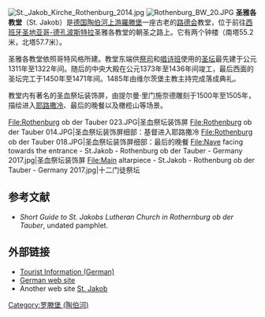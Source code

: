 [[File:St._Jakob_Kirche_Rothenburg_2014.jpg|thumb]]
[[File:Rothenburg_BW_20.JPG|thumb]]
'''圣雅各教堂'''（St. Jakob）是[[德国|德国]][[罗滕堡_(陶伯河)|陶伯河上游羅滕堡]]一座古老的[[路德会|路德会]]教堂，位于前往[[西班牙|西班牙]][[圣地亚哥-德孔波斯特拉|圣地亚哥-德孔波斯特拉]]圣雅各教堂的朝圣之路上。它有两个钟楼（南塔55.2米，北塔57.7米）。 

圣雅各教堂依照哥特风格所建。教堂东端供[[祭司|祭司]]和[[唱诗班|唱诗班]]使用的[[圣坛|圣坛]]最先建于公元1311年至1322年间。随后的中央大殿在公元1373年至1436年间竣工，最后西面的圣坛完工于1450年至1471年间。1485年由维尔茨堡主教主持完成落成典礼。

教堂内有著名的圣血祭坛装饰屏，由提尔曼·里门施奈德雕刻于1500年至1505年，描绘进入[[耶路撒冷|耶路撒冷]]、最后的晚餐以及橄榄山等场景。 

<gallery>
File:Rothenburg ob der Tauber 023.JPG|圣血祭坛装饰屏
File:Rothenburg ob der Tauber 014.JPG|圣血祭坛装饰屏细部：基督进入耶路撒冷
File:Rothenburg ob der Tauber 018.JPG|圣血祭坛装饰屏细部：最后的晚餐
File:Nave facing towards the entrance - St.Jakob - Rothenburg ob der Tauber - Germany 2017.jpg|圣血祭坛装饰屏
File:Main altarpiece - St.Jakob - Rothenburg ob der Tauber - Germany 2017.jpg|十二门徒祭坛
</gallery>

== 参考文献 ==
* ''Short Guide to St. Jakobs Lutheran Church in Rothernburg ob der Tauber'', undated pamphlet.

==外部链接==
{{Commonscat|St.Jakob in Rothenburg ob der Tauber}}
* [http://www.rothenburgtauber-evangelisch.de/ Tourist Information (German)]{{Wayback|url=http://www.rothenburgtauber-evangelisch.de/ |date=20110324062204 }}
* [https://web.archive.org/web/20100911202309/http://www.jakob-steht-auf.de/ German web site]
* Another web site [http://www.monumente-online.de/09/01/streiflichter/08_rothenburg_jakobskirche.php St. Jakob]{{Wayback|url=http://www.monumente-online.de/09/01/streiflichter/08_rothenburg_jakobskirche.php |date=20101028155318 }}

[[Category:罗滕堡_(陶伯河)|Category:罗滕堡 (陶伯河)]]